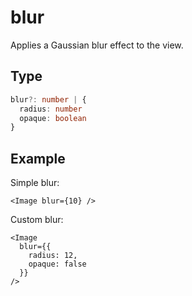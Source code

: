 # blur 

Applies a Gaussian blur effect to the view.

## Type

```ts
blur?: number | {
  radius: number
  opaque: boolean
}
```

## Example

Simple blur:

```tsx
<Image blur={10} />
```

Custom blur:

```tsx
<Image
  blur={{
    radius: 12,
    opaque: false
  }}
/>
```
